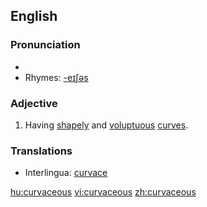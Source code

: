 ==English==
=== Pronunciation ===
*{{audio|en-uk-curvaceous.ogg|Audio (UK)}}
*Rhymes: [[Rhymes:English:-eɪʃəs|-eɪʃəs]]
===Adjective===
{{en-adj}}
# {{qualifier|of a woman}} Having [[shapely]] and [[voluptuous]] [[curve]]s.

=== Translations ===
*Interlingua: [[curvace]]

[[hu:curvaceous]]
[[vi:curvaceous]]
[[zh:curvaceous]]